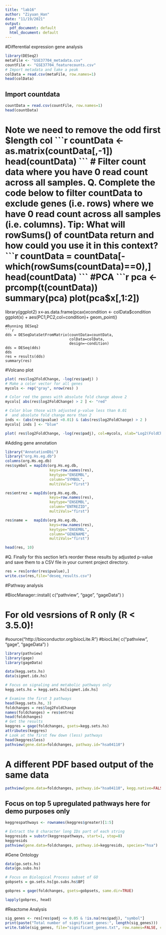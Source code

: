 ```yaml
---
title: "lab16"
author: "Ziyuan_Han"
date: "11/19/2021"
output:
  pdf_document: default
  html_document: default
---
```



#Differential expression gene analysis
```r
library(DESeq2)
metaFile <- "GSE37704_metadata.csv"
countFile <- "GSE37704_featurecounts.csv"
# Import metadata and take a peak
colData = read.csv(metaFile, row.names=1)
head(colData)
```
## Import countdata
```r
countData = read.csv(countFile, row.names=1)
head(countData)
```
# Note we need to remove the odd first $length col
```r
countData <- as.matrix(countData[,-1])
head(countData)
```
# Filter count data where you have 0 read count across all samples.
Q. Complete the code below to filter countData to exclude genes (i.e. rows) where we have 0 read count across all samples (i.e. columns).
Tip: What will rowSums() of countData return and how could you use it in this context?
```r
countData = countData[-which(rowSums(countData)==0),]
head(countData)
```
#PCA
```r
pca <- prcomp(t(countData))
summary(pca)
plot(pca$x[,1:2])
library(ggplot2)
x<-as.data.frame(pca$x)
x$condition <- colData$condition
ggplot(x) +
  aes(PC1,PC2,col=condition)+
  geom_point()
```
#Running DESeq2
```r
dds = DESeqDataSetFromMatrix(countData=countData,
                             colData=colData,
                             design=~condition)
dds = DESeq(dds)
dds
res = results(dds)
summary(res)
```

#Volcano plot
```r
plot( res$log2FoldChange, -log(res$padj) )
# Make a color vector for all genes
mycols <- rep("gray", nrow(res) )

# Color red the genes with absolute fold change above 2
mycols[ abs(res$log2FoldChange) > 2 ] <- "red"

# Color blue those with adjusted p-value less than 0.01
#  and absolute fold change more than 2
inds <- (abs(res$pvalue) <0.01) & (abs(res$log2FoldChange) > 2 )
mycols[ inds ] <- "blue"

plot( res$log2FoldChange, -log(res$padj), col=mycols, xlab="Log2(FoldChange)", ylab="-Log(P-value)" )
```
#Adding gene annotation
```r
library("AnnotationDbi")
library("org.Hs.eg.db")
columns(org.Hs.eg.db)
res$symbol = mapIds(org.Hs.eg.db,
                    keys=row.names(res), 
                    keytype="ENSEMBL",
                    column="SYMBOL",
                    multiVals="first")

res$entrez = mapIds(org.Hs.eg.db,
                    keys=row.names(res),
                    keytype="ENSEMBL",
                    column="ENTREZID",
                    multiVals="first")

res$name =   mapIds(org.Hs.eg.db,
                    keys=row.names(res),
                    keytype="ENSEMBL",
                    column="GENENAME",
                    multiVals="first")

head(res, 10)
```
#Q. Finally for this section let's reorder these results by adjusted p-value and save them to a CSV file in your current project directory.
```r
res = res[order(res$pvalue),]
write.csv(res,file="deseq_results.csv")
```

#Pathway analysis

#BiocManager::install( c("pathview", "gage", "gageData") )

# For old vesrsions of R only (R < 3.5.0)!
#source("http://bioconductor.org/biocLite.R")
#biocLite( c("pathview", "gage", "gageData") )
```r
library(pathview)
library(gage)
library(gageData)

data(kegg.sets.hs)
data(sigmet.idx.hs)

# Focus on signaling and metabolic pathways only
kegg.sets.hs = kegg.sets.hs[sigmet.idx.hs]

# Examine the first 3 pathways
head(kegg.sets.hs, 3)
foldchanges = res$log2FoldChange
names(foldchanges) = res$entrez
head(foldchanges)
# Get the results
keggres = gage(foldchanges, gsets=kegg.sets.hs)
attributes(keggres)
# Look at the first few down (less) pathways
head(keggres$less)
pathview(gene.data=foldchanges, pathway.id="hsa04110")
```
# A different PDF based output of the same data
```r
pathview(gene.data=foldchanges, pathway.id="hsa04110", kegg.native=FALSE)
```
## Focus on top 5 upregulated pathways here for demo purposes only
```r
keggrespathways <- rownames(keggres$greater)[1:5]

# Extract the 8 character long IDs part of each string
keggresids = substr(keggrespathways, start=1, stop=8)
keggresids
pathview(gene.data=foldchanges, pathway.id=keggresids, species="hsa")
```

#Gene Ontology
```r
data(go.sets.hs)
data(go.subs.hs)

# Focus on Biological Process subset of GO
gobpsets = go.sets.hs[go.subs.hs$BP]

gobpres = gage(foldchanges, gsets=gobpsets, same.dir=TRUE)

lapply(gobpres, head)
```
#Reactome Analysis
```r
sig_genes <- res[res$padj <= 0.05 & !is.na(res$padj), "symbol"]
print(paste("Total number of significant genes:", length(sig_genes)))
write.table(sig_genes, file="significant_genes.txt", row.names=FALSE, col.names=FALSE, quote=FALSE)
```
